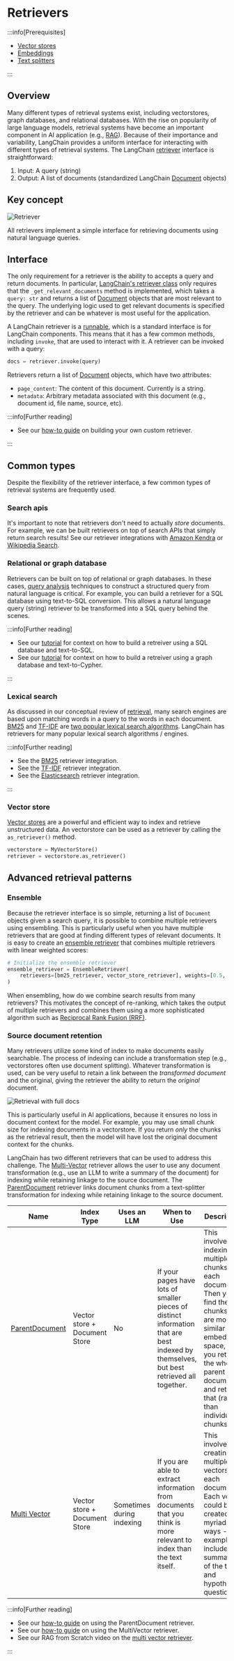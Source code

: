# Retrievers

<span data-heading-keywords="retriever,retrievers"></span>

:::info[Prerequisites]

* [Vector stores](/docs/concepts/vectorstores/)
* [Embeddings](/docs/concepts/embedding_models/)
* [Text splitters](/docs/concepts/text_splitters/)

:::

## Overview

Many different types of retrieval systems exist, including vectorstores, graph databases, and relational databases.
With the rise on popularity of large language models, retrieval systems have become an important component in AI application (e.g., [RAG](/docs/concepts/rag/)).
Because of their importance and variability, LangChain provides a uniform interface for interacting with different types of retrieval systems.
The LangChain [retriever](/docs/concepts/retrievers/) interface is straightforward:

1. Input: A query (string)
2. Output: A list of documents (standardized LangChain [Document](https://api.python.langchain.com/en/latest/documents/langchain_core.documents.base.Document.html) objects)

## Key concept

![Retriever](/img/retriever_concept.png)
 
All retrievers implement a simple interface for retrieving documents using natural language queries.

## Interface 

The only requirement for a retriever is the ability to accepts a query and return documents. 
In particular, [LangChain's retriever class](https://api.python.langchain.com/en/latest/retrievers/langchain_core.retrievers.BaseRetriever.html) only requires that the `_get_relevant_documents` method is implemented, which takes a `query: str` and returns a list of [Document](https://api.python.langchain.com/en/latest/documents/langchain_core.documents.base.Document.html) objects that are most relevant to the query.
The underlying logic used to get relevant documents is specified by the retriever and can be whatever is most useful for the application.

A LangChain retriever is a [runnable](/docs/how_to/lcel_cheatsheet/), which is a standard interface is for LangChain components. 
This means that it has a few common methods, including `invoke`, that are used to interact with it. A retriever can be invoked with a query:

```python
docs = retriever.invoke(query)
```

Retrievers return a list of [Document](https://api.python.langchain.com/en/latest/documents/langchain_core.documents.base.Document.html) objects, which have two attributes:

* `page_content`: The content of this document. Currently is a string.
* `metadata`: Arbitrary metadata associated with this document (e.g., document id, file name, source, etc). 

:::info[Further reading]

* See our [how-to guide](/docs/how_to/custom_retriever/) on building your own custom retriever.

:::
 
## Common types

Despite the flexibility of the retriever interface, a few common types of retrieval systems are frequently used.

### Search apis

It's important to note that retrievers don't need to actually *store* documents. 
For example, we can be built retrievers on top of search APIs that simply return search results! 
See our retriever integrations with [Amazon Kendra](/docs/integrations/retrievers/amazon_kendra_retriever/) or [Wikipedia Search](/docs/integrations/retrievers/wikipedia/). 

### Relational or graph database

Retrievers can be built on top of relational or graph databases.
In these cases, [query analysis](/docs/concepts/retrieval/) techniques to construct a structured query from natural language is critical.
For example, you can build a retriever for a SQL database using text-to-SQL conversion. This allows a natural language query (string) retriever to be transformed into a SQL query behind the scenes.

:::info[Further reading]

* See our [tutorial](/docs/tutorials/sql_qa/) for context on how to build a retreiver using a SQL database and text-to-SQL.
* See our [tutorial](/docs/tutorials/graph/) for context on how to build a retreiver using a graph database and text-to-Cypher.

:::

### Lexical search

As discussed in our conceptual review of [retrieval](/docs/concepts/retrieval/), many search engines are based upon matching words in a query to the words in each document. 
[BM25](https://en.wikipedia.org/wiki/Okapi_BM25#:~:text=BM25%20is%20a%20bag%2Dof,slightly%20different%20components%20and%20parameters.) and [TF-IDF](https://en.wikipedia.org/wiki/Tf%E2%80%93idf) are [two popular lexical search algorithms](https://cameronrwolfe.substack.com/p/the-basics-of-ai-powered-vector-search?utm_source=profile&utm_medium=reader2).
LangChain has retrievers for many popular lexical search algorithms / engines.

:::info[Further reading]

* See the [BM25](/docs/integrations/retrievers/bm25/) retriever integration.
* See the [TF-IDF](/docs/integrations/retrievers/tf_idf/) retriever integration.
* See the [Elasticsearch](/docs/integrations/retrievers/elasticsearch_retriever/) retriever integration.

::: 

### Vector store 

[Vector stores](/docs/concepts/vectorstores/) are a powerful and efficient way to index and retrieve unstructured data. 
An vectorstore can be used as a retriever by calling the `as_retriever()` method.

```python
vectorstore = MyVectorStore()
retriever = vectorstore.as_retriever()
```

## Advanced retrieval patterns

### Ensemble 

Because the retriever interface is so simple, returning a list of `Document` objects given a search query, it is possible to combine multiple retrievers using ensembling.
This is particularly useful when you have multiple retrievers that are good at finding different types of relevant documents.
It is easy to create an [ensemble retriever](/docs/how_to/ensemble_retriever/) that combines multiple retrievers with linear weighted scores:

```python
# Initialize the ensemble retriever
ensemble_retriever = EnsembleRetriever(
    retrievers=[bm25_retriever, vector_store_retriever], weights=[0.5, 0.5]
)
```

When ensembling, how do we combine search results from many retrievers? 
This motivates the concept of re-ranking, which takes the output of multiple retrievers and combines them using a more sophisticated algorithm such as [Reciprocal Rank Fusion (RRF)](https://plg.uwaterloo.ca/~gvcormac/cormacksigir09-rrf.pdf).

### Source document retention 

Many retrievers utilize some kind of index to make documents easily searchable.
The process of indexing can include a transformation step (e.g., vectorstores often use document splitting). 
Whatever transformation is used, can be very useful to retain a link between the *transformed document* and the original, giving the retriever the ability to return the *original* document.

![Retrieval with full docs](/img/retriever_full_docs.png)

This is particularly useful in AI applications, because it ensures no loss in document context for the model.
For example, you may use small chunk size for indexing documents in a vectorstore. 
If you return *only* the chunks as the retrieval result, then the model will have lost the original document context for the chunks. 

LangChain has two different retrievers that can be used to address this challenge. 
The [Multi-Vector](/docs/how_to/multi_vector/) retriever allows the user to use any document transformation (e.g., use an LLM to write a summary of the document) for indexing while retaining linkage to the source document. 
The [ParentDocument](/docs/how_to/parent_document_retriever/) retriever links document chunks from a text-splitter transformation for indexing while retaining linkage to the source document. 

| Name                                                      | Index Type                    | Uses an LLM               | When to Use                                                                                                                             | Description                                                                                                                                                                                                              |
|-----------------------------------------------------------|-------------------------------|---------------------------|-----------------------------------------------------------------------------------------------------------------------------------------|--------------------------------------------------------------------------------------------------------------------------------------------------------------------------------------------------------------------------|
| [ParentDocument](/docs/how_to/parent_document_retriever/) | Vector store + Document Store | No                        | If your pages have lots of smaller pieces of distinct information that are best indexed by themselves, but best retrieved all together. | This involves indexing multiple chunks for each document. Then you find the chunks that are most similar in embedding space, but you retrieve the whole parent document and return that (rather than individual chunks). |
| [Multi Vector](/docs/how_to/multi_vector/)                | Vector store + Document Store | Sometimes during indexing | If you are able to extract information from documents that you think is more relevant to index than the text itself.                    | This involves creating multiple vectors for each document. Each vector could be created in a myriad of ways - examples include summaries of the text and hypothetical questions.                                         |

:::info[Further reading]

* See our [how-to guide](/docs/how_to/parent_document_retriever/) on using the ParentDocument retriever.
* See our [how-to guide](/docs/how_to/multi_vector/) on using the MultiVector retriever.
* See our RAG from Scratch video on the [multi vector retriever](https://youtu.be/gTCU9I6QqCE?feature=shared).

:::
